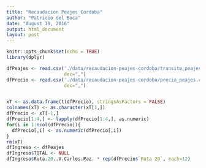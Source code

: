 ```yaml
---
title: "Recaudacion Peajes Cordoba"
author: "Patricio del Boca"
date: "August 19, 2016"
output: html_document
layout: post
---
```


```r
knitr::opts_chunk$set(echo = TRUE)
library(dplyr)
```

```r
dfPeajes <- read.csv('./data/recaudacion-peajes-cordoba/transito_peajes.csv',
                     dec=",")
dfPrecio <- read.csv('./data/recaudacion-peajes-cordoba/precio_peajes.csv',
                     dec=",")


xT <- as.data.frame(t(dfPrecio), stringsAsFactors = FALSE)
colnames(xT) <- as.character(xT[1,])
dfPrecio <- xT[-1,]
dfPrecio[1:4,] <- lapply(dfPrecio[1:4,], as.numeric)
for(i in 1:ncol(dfPrecio)){
  dfPrecio[,i] <- as.numeric(dfPrecio[,i])
}
rm(xT)
dfIngreso <- dfPeajes
dfIngreso$TOTAL <- NULL
dfIngreso$Ruta.20..V.Carlos.Paz. * rep(dfPrecio$`Ruta 20`, each=12) 
```

